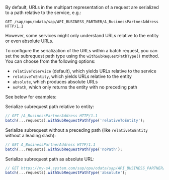 By default, URLs in the multipart representation of a request are serialized to a path relative to the service, e.g.:

```
GET /sap/opu/odata/sap/API_BUSINESS_PARTNER/A_BusinessPartnerAddress HTTP/1.1
```

However, some services might only understand URLs relative to the entity or even absolute URLs.

To configure the serialization of the URLs within a batch request, you can set the subrequest path type using the `withSubRequestPathType()` method.
You can choose from the following options:

- `relativeToService` (default), which yields URLs relative to the service
- `relativeToEntity`, which yields URLs relative to the entity
- `absolute`, which produces absolute URLs
- `noPath`, which only returns the entity with no preceding path

See below for examples:

Serialize subrequest path relative to entity:

```ts
// GET /A_BusinessPartnerAddress HTTP/1.1
batch(...requests).withSubRequestPathType('relativeToEntity');
```

Serialize subrequest without a preceding path (like `relativetoEntity` without a leading slash):

```ts
// GET A_BusinessPartnerAddress HTTP/1.1
batch(...requests).withSubRequestPathType('noPath');
```

Serialize subrequest path as absolute URL:

```ts
// GET https://my-s4.system.com/sap/opu/odata/sap/API_BUSINESS_PARTNER/A_BusinessPartnerAddress HTTP/1.1
batch(...requests).withSubRequestPathType('absolute');
```
